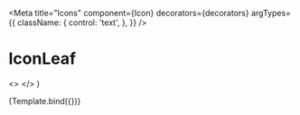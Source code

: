 

<Meta
  title="Icons"
  component={Icon}
  decorators={decorators}
  argTypes={{
    className: {
      control: 'text',
    },
  }}
/>

# IconLeaf

  <>
    <Icon className={className} />
    <Icon className="icon-medium cursor-pointer hover:bg-selected" />
    <Icon className="icon-white bg-red" />
  </>
)

<Canvas withToolbar>
  <Story name="Leaf">{Template.bind({})}</Story>
</Canvas>

<ArgsTable story="Leaf" />
